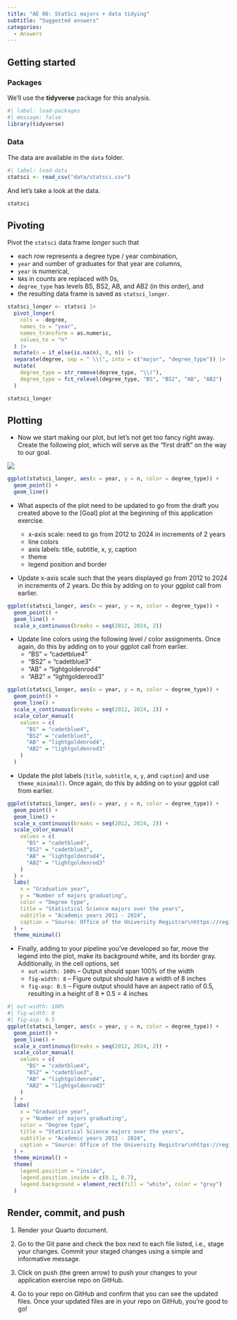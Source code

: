 ```yaml
---
title: "AE 06: StatSci majors + data tidying"
subtitle: "Suggested answers"
categories: 
  - Answers
---
```


## Getting started

### Packages

We'll use the **tidyverse** package for this analysis.

```r
#| label: load-packages
#| message: false
library(tidyverse)
```

### Data

The data are available in the `data` folder.

```r
#| label: load-data
statsci <- read_csv("data/statsci.csv")
```

And let's take a look at the data.

```r
statsci
```

## Pivoting

Pivot the `statsci` data frame *longer* such that 

- each row represents a degree type / year combination,
- `year` and `n`umber of graduates for that year are columns,
- `year` is numerical,
- `NA`s in counts are replaced with 0s,
- `degree_type` has levels BS, BS2, AB, and AB2 (in this order), and
- the resulting data frame is saved as `statsci_longer`.

```r
statsci_longer <- statsci |>
  pivot_longer(
    cols = -degree,
    names_to = "year",
    names_transform = as.numeric,
    values_to = "n"
  ) |>
  mutate(n = if_else(is.na(n), 0, n)) |>
  separate(degree, sep = " \\(", into = c("major", "degree_type")) |>
  mutate(
    degree_type = str_remove(degree_type, "\\)"),
    degree_type = fct_relevel(degree_type, "BS", "BS2", "AB", "AB2")
  )

statsci_longer
```

## Plotting

-   Now we start making our plot, but let's not get too fancy right away. Create the following plot, which will serve as the "first draft" on the way to our goal.

![](https://sta199-s24.github.io/images/statsci-plot-draft.png){fig-alt="Line plot of numbers of Statistical Science majors over the years (2011 - 2021). Degree types represented are BS, BS2, AB, AB2. There is an increasing trend in BS degrees and somewhat steady trend in AB degrees." fig-align="center"}

```r
ggplot(statsci_longer, aes(x = year, y = n, color = degree_type)) +
  geom_point() +
  geom_line()
```

-   What aspects of the plot need to be updated to go from the draft you created above to the [Goal] plot at the beginning of this application exercise.

    -   x-axis scale: need to go from 2012 to 2024 in increments of 2 years
    -   line colors
    -   axis labels: title, subtitle, x, y, caption
    -   theme
    -   legend position and border

-   Update x-axis scale such that the years displayed go from 2012 to 2024 in increments of 2 years. Do this by adding on to your ggplot call from earlier.

```r
ggplot(statsci_longer, aes(x = year, y = n, color = degree_type)) +
  geom_point() +
  geom_line() +
  scale_x_continuous(breaks = seq(2012, 2024, 2))
```

-   Update line colors using the following level / color assignments. Once again, do this by adding on to your ggplot call from earlier.
    -   "BS" = "cadetblue4"
    -   "BS2" = "cadetblue3"
    -   "AB" = "lightgoldenrod4"
    -   "AB2" = "lightgoldenrod3"

```r
ggplot(statsci_longer, aes(x = year, y = n, color = degree_type)) +
  geom_point() +
  geom_line() +
  scale_x_continuous(breaks = seq(2012, 2024, 2)) +
  scale_color_manual(
    values = c(
      "BS" = "cadetblue4",
      "BS2" = "cadetblue3",
      "AB" = "lightgoldenrod4",
      "AB2" = "lightgoldenrod3"
    )
  )
```

-   Update the plot labels (`title`, `subtitle`, `x`, `y`, and `caption`) and use `theme_minimal()`. Once again, do this by adding on to your ggplot call from earlier.

```r
ggplot(statsci_longer, aes(x = year, y = n, color = degree_type)) +
  geom_point() +
  geom_line() +
  scale_x_continuous(breaks = seq(2012, 2024, 2)) +
  scale_color_manual(
    values = c(
      "BS" = "cadetblue4",
      "BS2" = "cadetblue3",
      "AB" = "lightgoldenrod4",
      "AB2" = "lightgoldenrod3"
    )
  ) +
  labs(
    x = "Graduation year",
    y = "Number of majors graduating",
    color = "Degree type",
    title = "Statistical Science majors over the years",
    subtitle = "Academic years 2011 - 2024",
    caption = "Source: Office of the University Registrar\nhttps://registrar.duke.edu/registration/enrollment-statistics"
  ) +
  theme_minimal()
```

-   Finally, adding to your pipeline you've developed so far, move the legend into the plot, make its background white, and its border gray. Additionally, in the cell options, set
    - `out-width: 100%` -- Output should span 100% of the width
    - `fig-width: 8` -- Figure output should have a width of 8 inches
    - `fig-asp: 0.5` -- Figure output should have an aspect ratio of 0.5, resulting in a height of 8 * 0.5 = 4 inches

```r
#| out-width: 100%
#| fig-width: 8
#| fig-asp: 0.5
ggplot(statsci_longer, aes(x = year, y = n, color = degree_type)) +
  geom_point() +
  geom_line() +
  scale_x_continuous(breaks = seq(2012, 2024, 2)) +
  scale_color_manual(
    values = c(
      "BS" = "cadetblue4",
      "BS2" = "cadetblue3",
      "AB" = "lightgoldenrod4",
      "AB2" = "lightgoldenrod3"
    )
  ) +
  labs(
    x = "Graduation year",
    y = "Number of majors graduating",
    color = "Degree type",
    title = "Statistical Science majors over the years",
    subtitle = "Academic years 2011 - 2024",
    caption = "Source: Office of the University Registrar\nhttps://registrar.duke.edu/registration/enrollment-statistics"
  ) +
  theme_minimal() +
  theme(
    legend.position = "inside",
    legend.position.inside = c(0.1, 0.7),
    legend.background = element_rect(fill = "white", color = "gray")
  )
```


## Render, commit, and push

1.  Render your Quarto document.

2.  Go to the Git pane and check the box next to each file listed, i.e., stage your changes.
    Commit your staged changes using a simple and informative message.

3.  Click on push (the green arrow) to push your changes to your application exercise repo on GitHub.

4.  Go to your repo on GitHub and confirm that you can see the updated files.
    Once your updated files are in your repo on GitHub, you're good to go!
